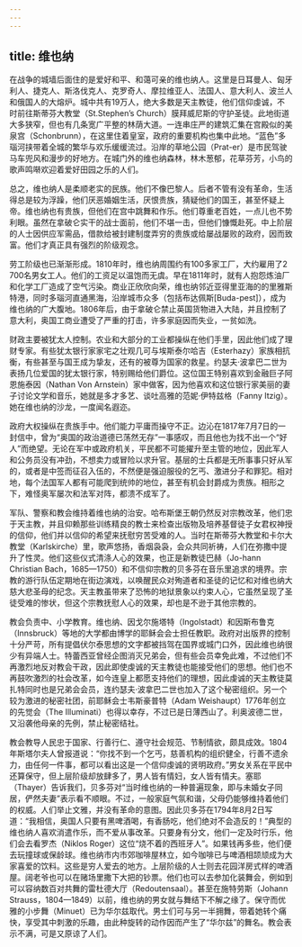 ```yaml
---
---
---
```

title: 维也纳
---




在战争的城墙后面住的是爱好和平、和蔼可亲的维也纳人。这里是日耳曼人、匈牙利人、捷克人、斯洛伐克人、克罗奇人、摩拉维亚人、法国人、意大利人、波兰人和俄国人的大熔炉。城中共有19万人，绝大多数是天主教徒，他们信仰虔诚，不时前往斯蒂芬大教堂（St.Stephen’s Church）膜拜威尼斯的守护圣徒。此地街道大多狭窄，但也有几条宽广平整的林荫大道。一连串庄严的建筑汇集在宫殿似的美泉宫（Schonbrunn），在这里住着皇室，政府的重要机构也集中此地。“蓝色”多瑙河挟带着全城的繁华与欢乐缓缓流过。沿岸的草地公园（Prat-er）是市民驾驶马车兜风和漫步的好地方。在城门外的维也纳森林，林木葱郁，花草芬芳，小鸟的歌声鸣啭欢迎着爱好田园之乐的人们。

总之，维也纳人是柔顺老实的民族。他们不像巴黎人。后者不管有没有革命，生活得总是较为浮躁，他们厌恶婚姻生活，厌恨贵族，猜疑他们的国王，甚至怀疑上帝。维也纳也有贵族，但他们在宫中跳舞和作乐。他们尊重老百姓，一点儿也不势利眼。虽然在拿破仑实干的战士面前，他们不堪一击，但他们慷慨赴死。中上阶层的人士因供应军需品，借款给被封建制度弄穷的贵族或给屡战屡败的政府，因而致富。他们才真正具有强烈的阶级观念。

劳工阶级也已渐渐形成。1810年时，维也纳周围约有100多家工厂，大约雇用了2 700名男女工人。他们的工资足以温饱而无虞。早在1811年时，就有人抱怨炼油厂和化学工厂造成了空气污染。商业正欣欣向荣，维也纳邻近亚得里亚海的的里雅斯特港，同时多瑙河直通黑海，沿岸城市众多（包括布达佩斯[Buda-pest]），成为维也纳的广大腹地。1806年后，由于拿破仑禁止英国货物进入大陆，并且控制了意大利，奥国工商业遭受了严重的打击，许多家庭因而失业，一贫如洗。

财政主要被犹太人控制。农业和大部分的工业都操纵在他们手里，因此他们成了理财专家。有些犹太银行家家宅之壮观几可与埃斯泰尔哈吉（Esterhazy）家族相抗衡，有些甚至与国王成为挚友，还有的被尊为国家的救星。约瑟夫·波拿巴二世为表扬几位爱国的犹太银行家，特别赐给他们爵位。这位国王特别喜欢到金融巨子阿恩施泰因（Nathan Von Arnstein）家中做客，因为他喜欢和这位银行家美丽的妻子讨论文学和音乐，她就是多才多艺、谈吐高雅的范妮·伊特兹格（Fanny Itzig）。她在维也纳的沙龙，一度闻名遐迩。

政府大权操纵在贵族手中。他们能力平庸而操守不正。边沁在1817年7月7日的一封信中，曾为“奥国的政治道德已荡然无存”一事感叹，而且他也为找不出一个“好人”而绝望。无论在军中或政府机关，平民都不可能擢升至主管的地位，因此军人和公务员没有冲劲，不想卖力或冒险以求升官。基层的士兵都是无所事事只好从军的，或者是中签而征召入伍的，不然便是强迫服役的乞丐、激进分子和罪犯。相对地，每个法国军人都有可能爬到统帅的地位，甚至有机会封爵成为贵族。相形之下，难怪奥军屡次和法军对阵，都溃不成军了。

军队、警察和教会维持着维也纳的治安。哈布斯堡王朝仍然反对宗教改革，他们忠于天主教，并且仰赖那些训练精良的教士来检查出版物及培养基督徒子女君权神授的信仰，他们并以信仰的希望来抚慰穷苦受难的人。当时在斯蒂芬大教堂和卡尔大教堂（Karlskirche）里，歌声悠扬，香烟袅袅，会众共同祈祷，人们在弥撒中提升了性灵。他们这些仪式清涤人心的效果，也正是新教徒巴赫（Jo-hann Christian Bach，1685—1750）和不信仰宗教的贝多芬在音乐里追求的境界。宗教的游行队伍定期地在街边演戏，以唤醒民众对殉道者和圣徒的记忆和对维也纳大慈大悲圣母的纪念。天主教虽带来了恐怖的地狱景象以约束人心，它虽然呈现了圣徒受难的惨状，但这个宗教抚慰人心的效果，却也是不逊于其他宗教的。

教会负责中、小学教育。维也纳、因戈尔施塔特（Ingolstadt）和因斯布鲁克（Innsbruck）等地的大学都由博学的耶稣会会士担任教职。政府对出版界的控制十分严苛，所有提倡伏尔泰思想的文字都被挡驾在国界或城门口外，因此维也纳很少有异端人士。特蕾西亚曾经企图消灭兄弟会，但有些会员幸免此难，不过他们不再激烈地反对教会干政，因此即使虔诚的天主教徒也能接受他们的思想。他们也不再鼓吹激烈的社会改革，如今连皇上都愿支持他们的理想，因此虔诚的天主教徒莫扎特同时也是兄弟会会员，连约瑟夫·波拿巴二世也加入了这个秘密组织。另一个较为激进的秘密社团，前耶稣会士韦斯豪普特（Adam Weishaupt）1776年创立的先觉会（The Illuminati）也得以幸存，不过已是日薄西山了。利奥波德二世，又沿袭他母亲的先例，禁止秘密结社。

教会教导人民忠于国家、行善行仁、遵守社会规范、节制情欲，颇具成效。1804年斯塔尔夫人曾报道说：“你找不到一个乞丐，慈善机构的组织健全，行善不遗余力，由任何一件事，都可以看出这是一个信仰虔诚的贤明政府。”男女关系在平民中还算保守，但上层阶级却放肆多了，男人皆有情妇，女人皆有情夫。塞耶（Thayer）告诉我们，贝多芬对“当时维也纳的一种普遍现象，即与未婚女子同居，俨然夫妻”表示看不顺眼。不过，一般家庭气氛和谐，父母仍能够维持着他们的权威。人们举止文雅，并没有革命的意图。因此贝多芬在1794年8月2日写道：“我相信，奥国人只要有黑啤酒喝，有香肠吃，他们绝对不会造反的！”典型的维也纳人喜欢消遣作乐，而不爱从事改革。只要身有分文，他们一定及时行乐，他们会去看罗杰（Niklos Roger）这位“烧不着的西班牙人”。如果钱再多些，他们便去玩撞球或保龄球。维也纳市内市郊咖啡屋林立，如今咖啡已与啤酒相颉颃成为大家喜爱的饮料。这些是穷人爱去的地方。上层阶级的人士则去花园洋房式样的啤酒屋。阔老爷也可以在赌场里撒下大把的钞票。他们也可以去参加化装舞会，例如到可以容纳数百对共舞的雷杜德大厅（Redoutensaal）。甚至在施特劳斯（Johann Strauss，1804—1849）以前，维也纳的男女就与舞结下不解之缘了。保守而优雅的小步舞（Minuet）已为华尔兹取代。男士们可与另一半拥舞，带着她转个痛快，享受其中刺激的乐趣，由此种旋转的动作因而产生了“华尔兹”的舞名。教会表示不满，可是又原谅了人们。